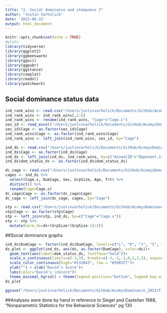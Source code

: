 ```yaml
---
title: "2. Social dominance and steepness 2"
author: "Justin Varholick"
date: '2022-06-15'
output: html_document
---
```

```r
knitr::opts_chunk$set(echo = TRUE)
#plots
library(tidyverse)
library(ggplot2)
library(ggbeeswarm)
library(ggsci)
library(ggpubr)
library(ggstance)
library(cowplot)
library(readxl)
library(patchwork)
```

## Social dominance status data
```r
ind_rank_wins <- read.csv("/Users/justinvarholick/Documents/GitHub/AcomysDominance_2023/Data/winsbyanimal.csv")
ind_rank_wins <- ind_rank_wins[,2:6]
ind_rank_wins <- rename(ind_rank_wins, "Cage"="Cage.x")
sex_id <- read_excel("/Users/justinvarholick/Documents/GitHub/AcomysDominance_2023/Data/AcomysDom_Inventory.xlsx", sheet = "Sheet3")
sex_id$Cage <- as.factor(sex_id$Cage)
ind_rank_wins$Cage <- as.factor(ind_rank_wins$Cage)
ind_rank_wins <- left_join(ind_rank_wins, sex_id, by="Cage")

ind_ds <- read.csv("/Users/justinvarholick/Documents/GitHub/AcomysDominance_2023/Data/dscorebyanimal_edited.csv")
ind_ds$Cage <- as.factor(ind_ds$Cage)
ind_ds <- left_join(ind_ds, ind_rank_wins, by=c("AnimalID"="Opponent.1"))
ind_ds$dom_status_ds <- as.factor(ind_ds$dom_status_ds)

dc_cage <- read.csv("/Users/justinvarholick/Documents/GitHub/AcomysDominance_2023/Data/dcbycage_edited.csv")
cages <- ind_ds %>% 
  select(Cage.x, DumCage, Sex, GrpSize, Age, Trt) %>% 
  distinct() %>% 
  rename(Cage=Cage.x)
dc_cage$Cage <- as.factor(dc_cage$Cage)
dc_cage <- left_join(dc_cage, cages, by="Cage")

stp <- read.csv("/Users/justinvarholick/Documents/GitHub/AcomysDominance_2023/Data/steepbycage_edited.csv")
stp$Cage <- as.factor(stp$Cage)
stp <- left_join(stp, ind_ds, by=c("Cage"="Cage.x"))
stp <- stp %>% 
  mutate(norm_ds=ds+(GrpSize*(GrpSize-1)/2))
```
##Social dominance graphs
```r
ind_ds$DumCage <- factor(ind_ds$DumCage, levels=c("L", "K", "J", "I", "H", "G", "F", "E", "D", "C", "B", "A"))
ds_plot <- ggplot(ind_ds, aes(ds, as.factor(DumCage), color=ds))+
  geom_text(aes(label=dom_status_ds, fontface="bold"))+
  scale_x_continuous(limits=c(-3,3), breaks=c(-3,-2,-1,0,1,2,3), expand=c(0,0), position="top")+
  scale_color_continuous(high="#132B43", low = "#56B1F7")+
  ylab("") + xlab("David's Score")+
  labs(color="David's \nScore")+
  theme_minimal_hgrid() + theme(legend.position="bottom", legend.key.width = unit(2, 'cm'))
ds_plot
```

```r

ggsave("/Users/justinvarholick/Documents/GitHub/AcomysDominance_2023/Figures/Fig1_plot.png", ds_plot, units="in", width = 6, height = 4, device='png', dpi=300)

```

##Analyses were done by hand in reference to Siegel and Castellan 1988, "Nonparametric Statistics for the Behavioral Sciences" pg 130